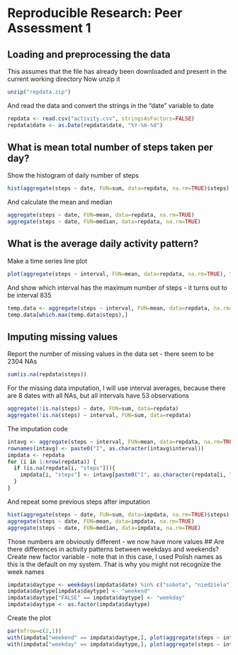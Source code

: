 # Reproducible Research: Peer Assessment 1


## Loading and preprocessing the data
This assumes that the file has already been downloaded and present in the current working directory
Now unzip it
```r
unzip("repdata.zip")
```
And read the data and convert the strings in the "date" variable to date
```r
repdata <- read.csv("activity.csv", stringsAsFactors=FALSE)
repdata$date <- as.Date(repdata$date, "%Y-%m-%d")
```
## What is mean total number of steps taken per day?
Show the histogram of daily number of steps
```r
hist(aggregate(steps ~ date, FUN=sum, data=repdata, na.rm=TRUE)$steps)
```
And calculate the mean and median
```r
aggregate(steps ~ date, FUN=mean, data=repdata, na.rm=TRUE)
aggregate(steps ~ date, FUN=median, data=repdata, na.rm=TRUE)
```
## What is the average daily activity pattern?
Make a time series line plot
```r
plot(aggregate(steps ~ interval, FUN=mean, data=repdata, na.rm=TRUE), type="l")
```
And show which interval has the maximum number of steps - it turns out to be interval 835
```r
temp.data <- aggregate(steps ~ interval, FUN=mean, data=repdata, na.rm=TRUE)
temp.data[which.max(temp.data$steps),]
```
## Imputing missing values
Report the number of missing values in the data set - there seem to be 2304 NAs
```r
sum(is.na(repdata$steps))
```
For the missing data imputation, I will use interval averages, because there are 8 dates with all NAs, but all intervals have 53 observations
```r
aggregate(!is.na(steps) ~ date, FUN=sum, data=repdata)
aggregate(!is.na(steps) ~ interval, FUN=sum, data=repdata)
```
The imputation code
```r
intavg <- aggregate(steps ~ interval, FUN=mean, data=repdata, na.rm=TRUE)
rownames(intavg) <- paste0("I", as.character(intavg$interval))
impdata <- repdata
for (i in 1:nrow(repdata)) {
  if (is.na(repdata[i, "steps"])){
    impdata[i, "steps"] <- intavg[paste0("I", as.character(repdata[i, "interval"])), 2]
  }
}
```
And repeat some previous steps after imputation
```r
hist(aggregate(steps ~ date, FUN=sum, data=impdata, na.rm=TRUE)$steps)
aggregate(steps ~ date, FUN=mean, data=impdata, na.rm=TRUE)
aggregate(steps ~ date, FUN=median, data=impdata, na.rm=TRUE)
```
Those numbers are obviously different - we now have more values
## Are there differences in activity patterns between weekdays and weekends?
Create new factor variable - note that in this case, I used Polish names as this is the default on my system. That is why you might not recognize the week names
```r
impdata$daytype <- weekdays(impdata$date) %in% c("sobota", "niedziela")
impdata$daytype[impdata$daytype] <- "weekend"
impdata$daytype["FALSE" == impdata$daytype] <- "weekday"
impdata$daytype <- as.factor(impdata$daytype)
```
Create the plot
```r
par(mfrow=c(2,1))
with(impdata["weekend" == impdata$daytype,], plot(aggregate(steps ~ interval, FUN=mean), type="l", main="weekend"))
with(impdata["weekday" == impdata$daytype,], plot(aggregate(steps ~ interval, FUN=mean), type="l", main="weekday"))
```